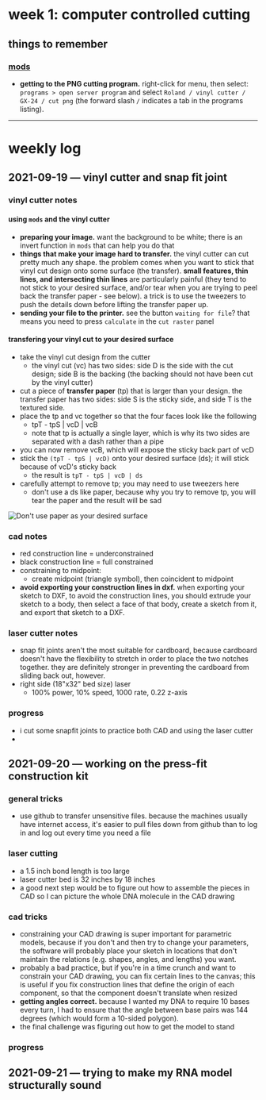 # week 1: computer controlled cutting

## things to remember

### [mods](https://mods.cba.mit.edu)
- **getting to the PNG cutting program.** right-click for menu, then select: `programs > open server program` and select `Roland / vinyl cutter / GX-24 / cut png` (the forward slash `/` indicates a tab in the programs listing).

---

# weekly log

## 2021-09-19 &mdash; vinyl cutter and snap fit joint 

### vinyl cutter notes

#### using `mods` and the vinyl cutter
- **preparing your image.** want the background to be white; there is an invert function in `mods` that can help you do that
- **things that make your image hard to transfer.** the vinyl cutter can cut pretty much any shape. the problem comes when you want to stick that vinyl cut design onto some surface (the transfer). **small features, thin lines, and intersecting thin lines** are particularly painful (they tend to not stick to your desired surface, and/or tear when you are trying to peel back the transfer paper - see below). a trick is to use the tweezers to push the details down before lifting the transfer paper up.
- **sending your file to the printer.** see the button `waiting for file`? that means you need to press `calculate` in the `cut raster` panel

#### transfering your vinyl cut to your desired surface
- take the vinyl cut design from the cutter
  - the vinyl cut (vc) has two sides: side D is the side with the cut design; side B is the backing (the backing should not have been cut by the vinyl cutter)
- cut a piece of **transfer paper** (tp) that is larger than your design. the transfer paper has two sides: side S is the sticky side, and side T is the textured side.
- place the tp and vc together so that the four faces look like the following
  - tpT - tpS | vcD | vcB
  - note that tp is actually a single layer, which is why its two sides are separated with a dash rather than a pipe
- you can now remove vcB, which will expose the sticky back part of vcD
- stick the `(tpT - tpS | vcD)` onto your desired surface (ds); it will stick because of vcD's sticky back
  - the result is `tpT - tpS | vcD | ds`
- carefully attempt to remove tp; you may need to use tweezers here
  - don't use a ds like paper, because why you try to remove tp, you will tear the paper and the result will be sad

![Don't use paper as your desired surface](../images/wk1/0_dont_use_paper.jpg)

### cad notes
- red construction line = underconstrained
- black construction line = full constrained
- constraining to midpoint:
  - create midpoint (triangle symbol), then coincident to midpoint
- **avoid exporting your construction lines in dxf.** when exporting your sketch to DXF, to avoid the construction lines, you should extrude your sketch to a body, then select a face of that body, create a sketch from it, and export that sketch to a DXF.

### laser cutter notes
- snap fit joints aren't the most suitable for cardboard, because cardboard doesn't have the flexibility to stretch in order to place the two notches together. they are definitely stronger in preventing the cardboard from sliding back out, however.
- right side (18"x32" bed size) laser
  - 100% power, 10% speed, 1000 rate, 0.22 z-axis

### progress
- i cut some snapfit joints to practice both CAD and using the laser cutter
- 

## 2021-09-20 &mdash; working on the press-fit construction kit

### general tricks
- use github to transfer unsensitive files. because the machines usually have internet access, it's easier to pull files down from github than to log in and log out every time you need a file

### laser cutting
- a 1.5 inch bond length is too large
- laser cutter bed is 32 inches by 18 inches
- a good next step would be to figure out how to assemble the pieces in CAD so I can picture the whole DNA molecule in the CAD drawing

### cad tricks
- constraining your CAD drawing is super important for parametric models, because if you don't and then try to change your parameters, the software will probably place your sketch in locations that don't maintain the relations (e.g. shapes, angles, and lengths) you want.
- probably a bad practice, but if you're in a time crunch and want to constrain your CAD drawing, you can fix certain lines to the canvas; this is useful if you fix construction lines that define the origin of each component, so that the component doesn't translate when resized
- **getting angles correct.** because I wanted my DNA to require 10 bases every turn, I had to ensure that the angle between base pairs was 144 degrees (which would form a 10-sided polygon).
- the final challenge was figuring out how to get the model to stand

### progress


## 2021-09-21 &mdash; trying to make my RNA model structurally sound
